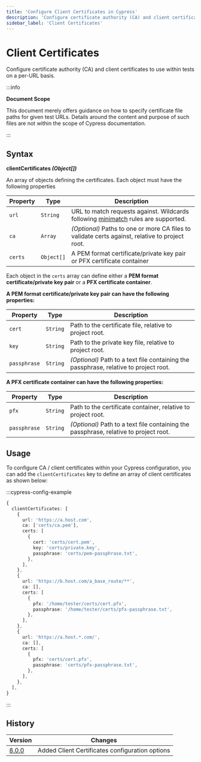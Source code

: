 ```yaml
---
title: 'Configure Client Certificates in Cypress'
description: 'Configure certificate authority (CA) and client certificates to use within tests on a per-URL basis.'
sidebar_label: 'Client Certificates'
---
```


<ProductHeading product="app" />

# Client Certificates

Configure certificate authority (CA) and client certificates to use within tests
on a per-URL basis.

:::info

<strong>Document Scope</strong>

This document merely offers guidance on how to specify certificate file paths
for given test URLs. Details around the content and purpose of such files are
not within the scope of Cypress documentation.

:::

## Syntax

<Icon name="angle-right" /> **clientCertificates _(Object[])_**

An array of objects defining the certificates. Each object must have the
following properties

| Property | Type       | Description                                                                                                              |
| -------- | ---------- | ------------------------------------------------------------------------------------------------------------------------ |
| `url`    | `String`   | URL to match requests against. Wildcards following [minimatch](https://github.com/isaacs/minimatch) rules are supported. |
| `ca`     | `Array`    | _(Optional)_ Paths to one or more CA files to validate certs against, relative to project root.                          |
| `certs`  | `Object[]` | A PEM format certificate/private key pair or PFX certificate container                                                   |

Each object in the `certs` array can define either a **PEM format
certificate/private key pair** or a **PFX certificate container**.

**A PEM format certificate/private key pair can have the following properties:**

| Property     | Type     | Description                                                                           |
| ------------ | -------- | ------------------------------------------------------------------------------------- |
| `cert`       | `String` | Path to the certificate file, relative to project root.                               |
| `key`        | `String` | Path to the private key file, relative to project root.                               |
| `passphrase` | `String` | _(Optional)_ Path to a text file containing the passphrase, relative to project root. |

**A PFX certificate container can have the following properties:**

| Property     | Type     | Description                                                                           |
| ------------ | -------- | ------------------------------------------------------------------------------------- |
| `pfx`        | `String` | Path to the certificate container, relative to project root.                          |
| `passphrase` | `String` | _(Optional)_ Path to a text file containing the passphrase, relative to project root. |

## Usage

To configure CA / client certificates within your Cypress configuration, you can
add the `clientCertificates` key to define an array of client certificates as
shown below:

:::cypress-config-example

```ts
{
  clientCertificates: [
    {
      url: 'https://a.host.com',
      ca: ['certs/ca.pem'],
      certs: [
        {
          cert: 'certs/cert.pem',
          key: 'certs/private.key',
          passphrase: 'certs/pem-passphrase.txt',
        },
      ],
    },
    {
      url: 'https://b.host.com/a_base_route/**',
      ca: [],
      certs: [
        {
          pfx: '/home/tester/certs/cert.pfx',
          passphrase: '/home/tester/certs/pfx-passphrase.txt',
        },
      ],
    },
    {
      url: 'https://a.host.*.com/',
      ca: [],
      certs: [
        {
          pfx: 'certs/cert.pfx',
          passphrase: 'certs/pfx-passphrase.txt',
        },
      ],
    },
  ],
}
```

:::

## History

| Version                                  | Changes                                         |
| ---------------------------------------- | ----------------------------------------------- |
| [8.0.0](/app/references/changelog#8-0-0) | Added Client Certificates configuration options |
